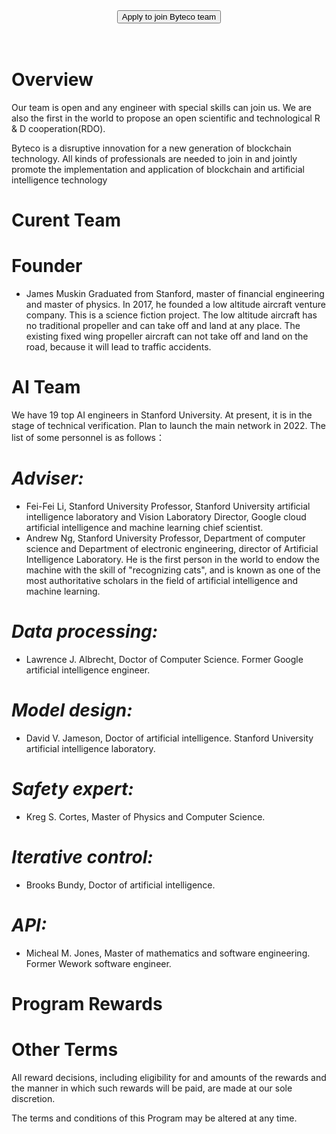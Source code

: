 

<BG />

<div style={{maxWidth: '650px', margin: '0px auto'}}>
<Title>Byteco Team</Title>

<center>
  <Button  href="mailto:contact@byteco.org">
    Apply to join Byteco team
  </Button>
</center>
<br/>
<br/>


# Overview

Our team is open and any engineer with special skills can join us. We are also the first in the world to propose an open scientific and technological R & D cooperation(RDO).

Byteco is a disruptive innovation for a new generation of blockchain technology. All kinds of professionals are needed to join in and jointly promote the implementation and application of blockchain and artificial intelligence technology


# Curent Team

# **Founder**

- James Muskin
Graduated from Stanford, master of financial engineering and master of physics.  In 2017, he founded a low altitude aircraft venture company. This is a science fiction project. The low altitude aircraft has no traditional propeller and can take off and land at any place. The existing fixed wing propeller aircraft can not take off and land on the road, because it will lead to traffic accidents.

# **AI Team**

We have 19 top AI engineers in Stanford University. At present, it is in the stage of technical verification. Plan to launch the main network in 2022.
The list of some personnel is as follows：

# ***Adviser:*** 

- Fei-Fei Li, Stanford University Professor, Stanford University artificial intelligence laboratory and Vision Laboratory Director, Google cloud artificial intelligence and machine learning chief scientist.
- Andrew Ng, Stanford University Professor, Department of computer science and Department of electronic engineering, director of Artificial Intelligence Laboratory. He is the first person in the world to endow the machine with the skill of "recognizing cats", and is known as one of the most authoritative scholars in the field of artificial intelligence and machine learning.

# ***Data processing:***  

- Lawrence J. Albrecht, Doctor of Computer Science.   Former Google artificial intelligence engineer.

# ***Model design:***  

- David V. Jameson,  Doctor of artificial intelligence. Stanford University artificial intelligence laboratory.

# ***Safety expert:***  

- Kreg S. Cortes,  Master of Physics and Computer Science.

# ***Iterative control:***  

- Brooks Bundy,  Doctor of artificial intelligence.

# ***API:*** 

- Micheal M. Jones,  Master of mathematics and software engineering. Former Wework software engineer.




# **Program Rewards**







# **Other Terms**

All reward decisions, including eligibility for and amounts of the rewards and the manner in which such rewards will be paid, are made at our sole discretion.  
 
The terms and conditions of this Program may be altered at any time.
 

<br/>
<br/>
<br/>

</div>
